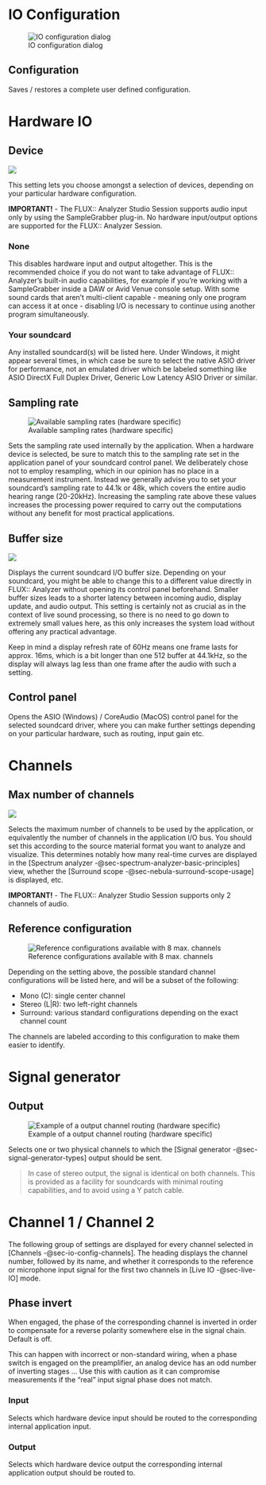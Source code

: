 # IO Configuration {#sec-io-config}
![IO configuration dialog](https://flux-shared.s3.amazonaws.com/doc_images/Analyzer/Setup/IOSetup.png)

## Configuration
Saves / restores a complete user defined configuration.

# Hardware IO

## Device

![](https://flux-shared.s3.amazonaws.com/doc_images/Analyzer/Setup/Devices.png)

This setting lets you choose amongst a selection of devices, depending on your particular hardware configuration.

:::{.callout-warning}
 **IMPORTANT!** - The FLUX:: Analyzer Studio Session supports audio input only by using the SampleGrabber plug-in. 
No hardware input/output options are supported for the FLUX:: Analyzer Session.
:::

### None
This disables hardware input and output altogether. This is the recommended choice if you do not want to take advantage of FLUX:: Analyzer's built-in audio capabilities, for example if you're working with a SampleGrabber inside a DAW or Avid Venue console setup. With some sound cards that aren't multi-client capable - meaning only one program can access it at once - disabling I/O is necessary to continue using another program simultaneously.

### Your soundcard
Any installed soundcard(s) will be listed here. Under Windows, it might appear several times, in which case be sure to select the native ASIO driver for performance, not an emulated driver which be labeled something like ASIO DirectX Full Duplex Driver, Generic Low Latency ASIO Driver or similar.



## Sampling rate
![Available sampling rates (hardware specific)](https://flux-shared.s3.amazonaws.com/doc_images/Analyzer/Setup/SamplingRate.png)

Sets the sampling rate used internally by the application. When a hardware device is selected, be sure to match this to the sampling rate set in the application panel of your soundcard control panel. We deliberately chose not to employ resampling, which in our opinion has no place in a measurement instrument. Instead we generally advise you to set your soundcard's sampling rate to 44.1k or 48k, which covers the entire audio hearing range (20-20kHz). Increasing the sampling rate above these values increases the processing power required to carry out the computations without any benefit for most practical applications.

## Buffer size
![](https://flux-shared.s3.amazonaws.com/doc_images/Analyzer/Setup/BufferSize.png)

Displays the current soundcard I/O buffer size. Depending on your soundcard, you might be able to change this to a different value directly in FLUX:: Analyzer without opening its control panel beforehand. Smaller buffer sizes leads to a shorter latency between incoming audio, display update, and audio output. This setting is certainly not as crucial as in the context of live sound processing, so there is no need to go down to extremely small values here, as this only increases the system load without offering any practical advantage.

Keep in mind a display refresh rate of 60Hz means one frame lasts for approx. 16ms, which is a bit longer than one 512 buffer at 44.1kHz, so the display will always lag less than one frame after the audio with such a setting.

## Control panel
Opens the ASIO (Windows) / CoreAudio (MacOS) control panel for the selected soundcard driver, where you can make further settings depending on your particular hardware, such as routing, input gain etc.

# Channels {#sec-io-config-channels}

## Max number of channels
![](https://flux-shared.s3.amazonaws.com/doc_images/Analyzer/Setup/Channels.png)

Selects the maximum number of channels to be used by the application, or equivalently the number of channels in the application I/O bus. You should set this according to the source material format you want to analyze and visualize. This determines notably how many real-time curves are displayed in the [Spectrum analyzer -@sec-spectrum-analyzer-basic-principles] view, whether the [Surround scope -@sec-nebula-surround-scope-usage] is displayed, etc.

:::{.callout-warning}
 **IMPORTANT!** - The FLUX:: Analyzer Studio Session supports only 2 channels of audio.
:::

## Reference configuration
![Reference configurations available with 8 max. channels](https://flux-shared.s3.amazonaws.com/doc_images/Analyzer/Setup/ReferenceConfiguration.png)

Depending on the setting above, the possible standard channel configurations will be listed here, and will be a subset of the following:

* Mono (C): single center channel
* Stereo (L|R): two left-right channels
* Surround: various standard configurations depending on the exact channel count

The channels are labeled according to this configuration to make them easier to identify.

# Signal generator
## Output

![Example of a output channel routing (hardware specific)](https://flux-shared.s3.amazonaws.com/doc_images/Analyzer/Setup/OutputPatch.png)

Selects one or two physical channels to which the [Signal generator -@sec-signal-generator-types] output should be sent.

>In case of stereo output, the signal is identical on both channels. This is provided as a facility for soundcards with minimal routing capabilities, and to avoid using a Y patch cable.

# Channel 1 / Channel 2
The following group of settings are displayed for every channel selected in [Channels -@sec-io-config-channels]. The heading displays the channel number, followed by its name, and whether it corresponds to the reference or microphone input signal for the first two channels in [Live IO -@sec-live-IO] mode.

## Phase invert
When engaged, the phase of the corresponding channel is inverted in order to compensate for a reverse polarity somewhere else in the signal chain. Default is off.

This can happen with incorrect or non-standard wiring, when a phase switch is engaged on the preamplifier, an analog device has an odd number of inverting stages … Use this with caution as it can compromise measurements if the “real” input signal phase does not match.

### Input
Selects which hardware device input should be routed to the corresponding internal application input.

### Output
Selects which hardware device output the corresponding internal application output should be routed to.



